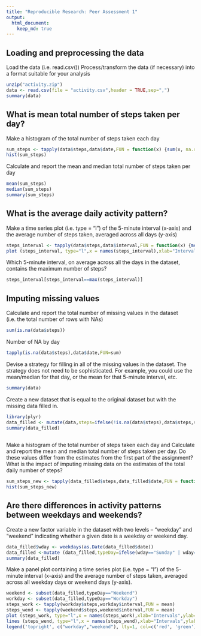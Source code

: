 ```yaml
---
title: "Reproducible Research: Peer Assessment 1"
output: 
  html_document:
    keep_md: true
---
```



## Loading and preprocessing the data

Load the data (i.e. read.csv())
Process/transform the data (if necessary) into a format suitable for your analysis

```r
unzip("activity.zip")
data <- read.csv(file = "activity.csv",header = TRUE,sep=",")
summary(data)
```


## What is mean total number of steps taken per day?

Make a histogram of the total number of steps taken each day
```r
sum_steps <- tapply(data$steps,data$date,FUN = function(x) {sum(x, na.rm = TRUE)} )
hist(sum_steps)
```

Calculate and report the mean and median total number of steps taken per day
```r
mean(sum_steps)
median(sum_steps)
summary(sum_steps)
```

## What is the average daily activity pattern?

Make a time series plot (i.e. type = "l") of the 5-minute interval (x-axis) and the average number of steps taken, averaged across all days (y-axis)
```r
steps_interval <- tapply(data$steps,data$interval,FUN = function(x) {mean(x, na.rm = TRUE)} )
plot (steps_interval, type="l",x = names(steps_interval),xlab="Intervals",ylab="steps/interval")
```

Which 5-minute interval, on average across all the days in the dataset, contains the maximum number of steps?
```r
steps_interval[steps_interval==max(steps_interval)]
```

## Imputing missing values

Calculate and report the total number of missing values in the dataset (i.e. the total number of rows with NAs)
```r
sum(is.na(data$steps))
```

Number of NA by day
```r
tapply(is.na(data$steps),data$date,FUN=sum)
```

Devise a strategy for filling in all of the missing values in the dataset. The strategy does not need to be sophisticated. For example, you could use the mean/median for that day, or the mean for that 5-minute interval, etc.

```r
summary(data)
```


Create a new dataset that is equal to the original dataset but with the missing data filled in.

```r
library(plyr)
data_filled <- mutate(data,steps=ifelse(!is.na(data$steps),data$steps,steps_interval))
summary(data_filled)
  
```

Make a histogram of the total number of steps taken each day and Calculate and report the mean and median total number of steps taken per day. Do these values differ from the estimates from the first part of the assignment? What is the impact of imputing missing data on the estimates of the total daily number of steps?

```r
sum_steps_new <- tapply(data_filled$steps,data_filled$date,FUN = function(x) {sum(x, na.rm = TRUE)} )
hist(sum_steps_new)
```


## Are there differences in activity patterns between weekdays and weekends?

Create a new factor variable in the dataset with two levels -- "weekday" and "weekend" indicating whether a given date is a weekday or weekend day.
```r
data_filled$wday <- weekdays(as.Date(data_filled$date))
data_filled <-mutate (data_filled,typeDay=ifelse(wday=="Sunday" | wday=="Saturday","Weekend","Workday"))
summary(data_filled)
```

Make a panel plot containing a time series plot (i.e. type = "l") of the 5-minute interval (x-axis) and the average number of steps taken, averaged across all weekday days or weekend days (y-axis).

```r
weekend <- subset(data_filled,typeDay=="Weekend")
workday <- subset(data_filled,typeDay=="Workday")
steps_work <- tapply(workday$steps,workday$interval,FUN = mean)
steps_wend <- tapply(weekend$steps,weekend$interval,FUN = mean)
plot (steps_work, type="l",x = names(steps_work),xlab="Intervals",ylab="steps/interval",col="red")
lines (steps_wend, type="l",x = names(steps_wend),xlab="Intervals",ylab="steps/interval",col = "green")
legend('topright', c("workday","weekend"), lty=1, col=c('red', 'green'), bty='n', cex=.75)
```